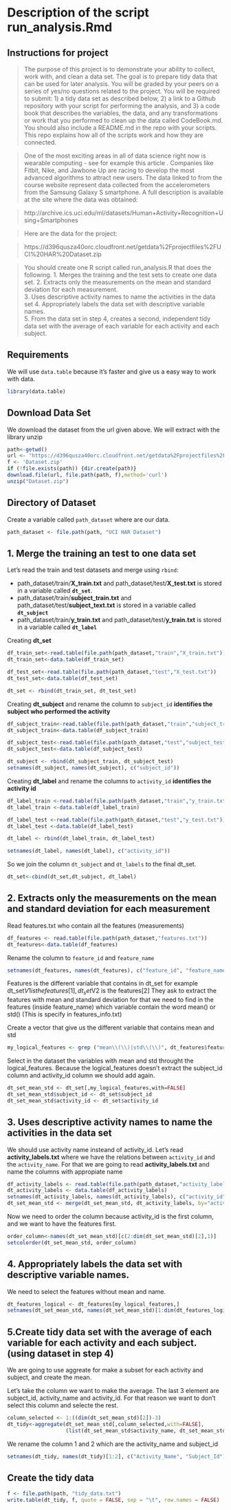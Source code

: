 

Description of the script run_analysis.Rmd
==========================================

Instructions for project
------------------------

> The purpose of this project is to demonstrate your ability to collect, work with, and clean a data set. The goal is to prepare tidy data that can be used for later analysis. You will be graded by your peers on a series of yes/no questions related to the project. You will be required to submit: 1) a tidy data set as described below, 2) a link to a Github repository with your script for performing the analysis, and 3) a code book that describes the variables, the data, and any transformations or work that you performed to clean up the data called CodeBook.md. You should also include a README.md in the repo with your scripts. This repo explains how all of the scripts work and how they are connected.

> One of the most exciting areas in all of data science right now is wearable computing - see for example this article . Companies like Fitbit, Nike, and Jawbone Up are racing to develop the most advanced algorithms to attract new users. The data linked to from the course website represent data collected from the accelerometers from the Samsung Galaxy S smartphone. A full description is available at the site where the data was obtained: 

> http://archive.ics.uci.edu/ml/datasets/Human+Activity+Recognition+Using+Smartphones 

> Here are the data for the project: 

> https://d396qusza40orc.cloudfront.net/getdata%2Fprojectfiles%2FUCI%20HAR%20Dataset.zip 

> You should create one R script called run_analysis.R that does the following. 
1. Merges the training and the test sets to create one data set. 
2. Extracts only the measurements on the mean and standard deviation for each measurement.  
3. Uses descriptive activity names to name the activities in the data set 
4. Appropriately labels the data set with descriptive variable names.  
5. From the data set in step 4, creates a second, independent tidy data set with the average of each variable for each activity and each subject.

Requirements
------------
We will use `data.table` because it's faster and give us a easy way to work with data.
```r
library(data.table)
```

Download Data Set
------------------
We download the dataset from the url given above. We will extract with the library unzip

```r
path<-getwd()
url <- "https://d396qusza40orc.cloudfront.net/getdata%2Fprojectfiles%2FUCI%20HAR%20Dataset.zip"
f <- 'Dataset.zip'
if (!file.exists(path)) {dir.create(path)}
download.file(url, file.path(path, f),method='curl')
unzip("Dataset.zip")
```


Directory of Dataset
--------------------
Create a variable called `path_dataset` where are our data.

```r
path_dataset <- file.path(path, "UCI HAR Dataset")
```

1. Merge the training an test to one data set
---------------------------------------------
Let's read the train and test datasets and merge using `rbind`:

- path_dataset/train/**X_train.txt** and path_dataset/test/**X_test.txt** is stored in a variable called **`dt_set`**.
- path_dataset/train/**subject_train.txt** and path_dataset/test/**subject_text.txt** is stored in a variable called **`dt_subject`**
- path_dataset/train/**y_train.txt** and path_dataset/test/**y_train.txt** is stored in a variable called **`dt_label`**

Creating **dt_set**
```r
df_train_set<-read.table(file.path(path_dataset,"train","X_train.txt"))
dt_train_set<-data.table(df_train_set)

df_test_set<-read.table(file.path(path_dataset,"test","X_test.txt"))
dt_test_set<-data.table(df_test_set)

dt_set <- rbind(dt_train_set, dt_test_set)
```


Creating **dt_subject** and rename the column to `subject_id` **identifies the subject who performed the activity**
```r
df_subject_train<-read.table(file.path(path_dataset,"train","subject_train.txt"))
dt_subject_train<-data.table(df_subject_train)

df_subject_test<-read.table(file.path(path_dataset,"test","subject_test.txt"))
dt_subject_test<-data.table(df_subject_test)

dt_subject <- rbind(dt_subject_train, dt_subject_test)
setnames(dt_subject, names(dt_subject), c("subject_id"))
```

Creating **dt_label** and rename the columns to `activity_id` **identifies the activity id**
```r
df_label_train <-read.table(file.path(path_dataset,"train","y_train.txt"))
dt_label_train <-data.table(df_label_train)

df_label_test <-read.table(file.path(path_dataset,"test","y_test.txt"))
dt_label_test <-data.table(df_label_test)

dt_label <- rbind(dt_label_train, dt_label_test)

setnames(dt_label, names(dt_label), c("activity_id"))
```


So we join the column `dt_subject` and  `dt_labels` to the final dt_set.
```r
dt_set<-cbind(dt_set,dt_subject, dt_label)
```

2. Extracts only the measurements on the mean and standard deviation for each measurement
-----------------------------------------------------------------------------------------
Read features.txt who contain all the features (measurements)

```r
df_features <- read.table(file.path(path_dataset,"features.txt"))
dt_features<-data.table(df_features)
```

Rename the column to `feature_id` and  `feature_name`
```r
setnames(dt_features, names(dt_features), c("feature_id", "feature_name"))
```

Features is the different variable that contains in dt_set for example dt_set$V1 is the features[1], dt_set$V2 is the features[2]
They ask to extract the features with mean and standard deviation for that we need to find in the features (inside feature_name) which variable contain the word mean() or std() (This is specify in features_info.txt)

Create a vector that give us the different variable that contains mean and std
```r
my_logical_features <- grep ("mean\\(\\)|std\\(\\)", dt_features$feature_name)
```

Select in the dataset the variables with mean and std throught the logical_features. Because the logical_features doesn't extract the subject_id column and activity_id column we should add again.

```r
dt_set_mean_std <- dt_set[,my_logical_features,with=FALSE]
dt_set_mean_std$subject_id <- dt_set$subject_id
dt_set_mean_std$activity_id <- dt_set$activity_id
```

3. Uses descriptive activity names to name the activities in the data set 
-------------------------------------------------------------------------
We should use activity name insteand of activity_id. Let's read **activity_labels.txt**  where we have the relations between `activity_id` and the `activity_name`. For that we are going to read **activity_labels.txt** and name the columns with appropiate name

```r
df_activity_labels <- read.table(file.path(path_dataset,"activity_labels.txt"))
dt_activity_labels <- data.table(df_activity_labels)
setnames(dt_activity_labels, names(dt_activity_labels), c("activity_id", "activity_name"))
dt_set_mean_std <- merge(dt_set_mean_std, dt_activity_labels, by="activity_id", all.x=TRUE)
```

Now we need to order the column because activity_id is the first column, and we want to have the features first.
```r
order_column<-names(dt_set_mean_std)[c(2:dim(dt_set_mean_std)[2],1)]
setcolorder(dt_set_mean_std, order_column)
```


4. Appropriately labels the data set with descriptive variable names. 
---------------------------------------------------------------------
We need to select the features without mean and name.

```r
dt_features_logical <- dt_features[my_logical_features,]
setnames(dt_set_mean_std, names(dt_set_mean_std)[1:dim(dt_features_logical)[1]], as.character(dt_features_logical$feature_name))
```

5.Create tidy data set with the average of each variable for each activity and each subject. (using dataset in step 4)
-----------------------------------------------------------------------------------------------------------------------
We are going to use aggreate for make a subset for each activity and subject, and create the mean.

Let's take the column we want to make the average. The last 3 element are subject_id, activity_name and activity_id. For that reason we want to don't select this column and selecte the rest.

```r
column_selected <- 1:((dim(dt_set_mean_std)[2])-3)
dt_tidy<-aggregate(dt_set_mean_std[,column_selected,with=FALSE],
                   (list(dt_set_mean_std$activity_name, dt_set_mean_std$subject_id)),mean)
```

We rename the column 1 and 2 which are the activity_name and subject_id

```r
setnames(dt_tidy, names(dt_tidy)[1:2], c("Activity_Name", "Subject_Id"))
```


Create the tidy data
--------------------

```r
f <- file.path(path, "tidy_data.txt")
write.table(dt_tidy, f, quote = FALSE, sep = "\t", row.names = FALSE)
```

